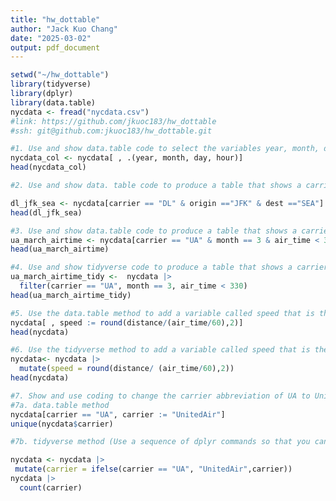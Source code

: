 ```yaml
---
title: "hw_dottable"
author: "Jack Kuo Chang"
date: "2025-03-02"
output: pdf_document
---
```


```r
setwd("~/hw_dottable")
library(tidyverse)
library(dplyr)
library(data.table)
nycdata <- fread("nycdata.csv") 
#link: https://github.com/jkuoc183/hw_dottable
#ssh: git@github.com:jkuoc183/hw_dottable.git
```

```r
#1.	Use and show data.table code to select the variables year, month, day, and hour from the imported flights data
nycdata_col <- nycdata[ , .(year, month, day, hour)]
head(nycdata_col)
```

```r
#2. Use and show data. table code to produce a table that shows a carrier of DL, an origin of JFK and a destination of SEA

dl_jfk_sea <- nycdata[carrier == "DL" & origin =="JFK" & dest =="SEA"]
head(dl_jfk_sea)
```


```r
#3.	Use and show data.table code to produce a table that shows a carrier of UA, a month of March, and an airtime that is below 330.
ua_march_airtime <- nycdata[carrier == "UA" & month == 3 & air_time < 330]
head(ua_march_airtime)
```


```r
#4.	Use and show tidyverse code to produce a table that shows a carrier of UA, a month of March, and an airtime that is below 330.
ua_march_airtime_tidy <-  nycdata |> 
  filter(carrier == "UA", month == 3, air_time < 330)
head(ua_march_airtime_tidy)
```


```r
#5. Use the data.table method to add a variable called speed that is the average air speed of the plane in miles per hour.
nycdata[ , speed := round(distance/(air_time/60),2)]
head(nycdata)
```


```r
#6.	Use the tidyverse method to add a variable called speed that is the average air speed of the plane in miles per hour.
nycdata<- nycdata |> 
  mutate(speed = round(distance/ (air_time/60),2))
head(nycdata)

```

```r
#7.	Show and use coding to change the carrier abbreviation of UA to UnitedAir,
#7a. data.table method
nycdata[carrier == "UA", carrier := "UnitedAir"]
unique(nycdata$carrier)

```

```r
#7b. tidyverse method (Use a sequence of dplyr commands so that you can see the change in your table)

nycdata <- nycdata |> 
 mutate(carrier = ifelse(carrier == "UA", "UnitedAir",carrier))
nycdata |> 
  count(carrier)
```